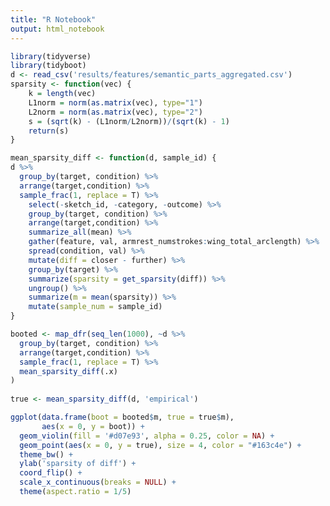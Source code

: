 ```yaml
---
title: "R Notebook"
output: html_notebook
---
```



```r
library(tidyverse)
library(tidyboot)
d <- read_csv('results/features/semantic_parts_aggregated.csv')
sparsity <- function(vec) {
    k = length(vec)
    L1norm = norm(as.matrix(vec), type="1")
    L2norm = norm(as.matrix(vec), type="2")
    s = (sqrt(k) - (L1norm/L2norm))/(sqrt(k) - 1)
    return(s)
}

mean_sparsity_diff <- function(d, sample_id) {
d %>%
  group_by(target, condition) %>%
  arrange(target,condition) %>%
  sample_frac(1, replace = T) %>%
    select(-sketch_id, -category, -outcome) %>%
    group_by(target, condition) %>%
    arrange(target,condition) %>%
    summarize_all(mean) %>%
    gather(feature, val, armrest_numstrokes:wing_total_arclength) %>%
    spread(condition, val) %>%
    mutate(diff = closer - further) %>%
    group_by(target) %>%
    summarize(sparsity = get_sparsity(diff)) %>%
    ungroup() %>%
    summarize(m = mean(sparsity)) %>%
    mutate(sample_num = sample_id) 
}

booted <- map_dfr(seq_len(1000), ~d %>%
  group_by(target, condition) %>%
  arrange(target,condition) %>%
  sample_frac(1, replace = T) %>%
  mean_sparsity_diff(.x)
)
  
true <- mean_sparsity_diff(d, 'empirical')

ggplot(data.frame(boot = booted$m, true = true$m), 
       aes(x = 0, y = boot)) +
  geom_violin(fill = '#d07e93', alpha = 0.25, color = NA) +
  geom_point(aes(x = 0, y = true), size = 4, color = "#163c4e") +
  theme_bw() +
  ylab('sparsity of diff') +
  coord_flip() +
  scale_x_continuous(breaks = NULL) +
  theme(aspect.ratio = 1/5)
```

